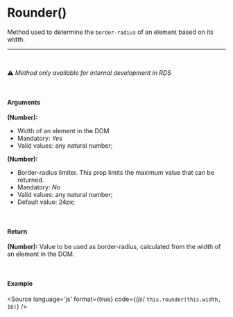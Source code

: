 
<Meta title="Utils/Methods/Rounder()"/>

# Rounder()

Method used to determine the `border-radius` of an element based on its width.

<hr />
<br />

⚠️ *Method only available for internal development in RDS*

<br />

#### Arguments

**(Number):**
- Width of an element in the DOM
- Mandatory: *Yes*
- Valid values: any natural number;

**(Number):**
- Border-radius limiter. This prop limits the maximum value that can be returned.
- Mandatory: *No*
- Valid values: any natural number;
- Default value: 24px;

<br />

#### Return

**(Number):** Value to be used as border-radius, calculated from the width of an element in the DOM.

<br />

#### Example

<Story name="Rounder">
</Story>

<Source
  language='js'
  format={true}
  code={/*js*/ `
  this.rounder(this.width, 16)
`}
/>

